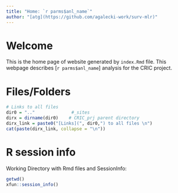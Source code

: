 ```yaml
---
title: "Home: `r parms$anl_name`"
author: "[atg](https://github.com/agalecki-work/surv-mlr)"
---
```



# Welcome

This is the home page of website generated by `index.Rmd` file. This webpage describes [`r parms$anl_name`] analysis for the CRIC project.


# Files/Folders


```r
# Links to all files
dir0 = ".."              #_sites
dirx = dirname(dir0)    # CRIC_prj parent directory
dirx_link = paste0("[Links](", dir0,") to all files \n")
cat(paste(dirx_link, collapse = "\n"))
```

# R session info

Working Directory with Rmd files and SessionInfo:

```r
getwd()
xfun::session_info()
```

